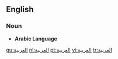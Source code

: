 ==English==
===Noun===
* '''Arabic Language'''

[[gu:العربية]]
[[nl:العربية]]
[[pt:العربية]]
[[vi:العربية]]
[[tr:العربية]]